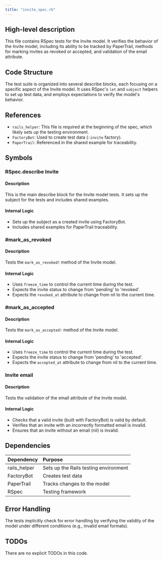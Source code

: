 ```yaml
---
title: "invite_spec.rb"
---
```


## High-level description
This file contains RSpec tests for the Invite model. It verifies the behavior of the Invite model, including its ability to be tracked by PaperTrail, methods for marking invites as revoked or accepted, and validation of the email attribute.

## Code Structure
The test suite is organized into several describe blocks, each focusing on a specific aspect of the Invite model. It uses RSpec's `let` and `subject` helpers to set up test data, and employs expectations to verify the model's behavior.

## References
- `rails_helper`: This file is required at the beginning of the spec, which likely sets up the testing environment.
- `FactoryBot`: Used to create test data (`:invite` factory).
- `PaperTrail`: Referenced in the shared example for traceability.

## Symbols

### RSpec.describe Invite
#### Description
This is the main describe block for the Invite model tests. It sets up the subject for the tests and includes shared examples.

#### Internal Logic
- Sets up the subject as a created invite using FactoryBot.
- Includes shared examples for PaperTrail traceability.

### #mark_as_revoked
#### Description
Tests the `mark_as_revoked!` method of the Invite model.

#### Internal Logic
- Uses `freeze_time` to control the current time during the test.
- Expects the invite status to change from 'pending' to 'revoked'.
- Expects the `revoked_at` attribute to change from nil to the current time.

### #mark_as_accepted
#### Description
Tests the `mark_as_accepted!` method of the Invite model.

#### Internal Logic
- Uses `freeze_time` to control the current time during the test.
- Expects the invite status to change from 'pending' to 'accepted'.
- Expects the `accepted_at` attribute to change from nil to the current time.

### Invite email
#### Description
Tests the validation of the email attribute of the Invite model.

#### Internal Logic
- Checks that a valid invite (built with FactoryBot) is valid by default.
- Verifies that an invite with an incorrectly formatted email is invalid.
- Ensures that an invite without an email (nil) is invalid.

## Dependencies
| Dependency | Purpose |
|:-----------|:--------|
| rails_helper | Sets up the Rails testing environment |
| FactoryBot | Creates test data |
| PaperTrail | Tracks changes to the model |
| RSpec | Testing framework |

## Error Handling
The tests implicitly check for error handling by verifying the validity of the model under different conditions (e.g., invalid email formats).

## TODOs
There are no explicit TODOs in this code.